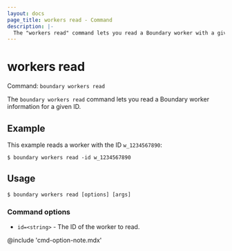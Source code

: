 ```yaml
---
layout: docs
page_title: workers read - Command
description: |-
  The "workers read" command lets you read a Boundary worker with a given ID.
---
```


# workers read

Command: `boundary workers read`

The `boundary workers read` command lets you read a Boundary worker information for a given ID.

## Example

This example reads a worker with the ID `w_1234567890`:

```shell-session
$ boundary workers read -id w_1234567890
```

## Usage

<CodeBlockConfig hideClipboard>

```shell-session
$ boundary workers read [options] [args]
```

</CodeBlockConfig>

### Command options

- `id=<string>` - The ID of the worker to read.

@include 'cmd-option-note.mdx'